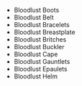 - <WowHeadItem id="14799">Bloodlust Boots</WowHeadItem>
- <WowHeadItem id="14803">Bloodlust Belt</WowHeadItem>
- <WowHeadItem id="14807">Bloodlust Bracelets</WowHeadItem>
- <WowHeadItem id="14798">Bloodlust Breastplate</WowHeadItem>
- <WowHeadItem id="14805">Bloodlust Britches</WowHeadItem>
- <WowHeadItem id="14800">Bloodlust Buckler</WowHeadItem>
- <WowHeadItem id="14801">Bloodlust Cape</WowHeadItem>
- <WowHeadItem id="14802">Bloodlust Gauntlets</WowHeadItem>
- <WowHeadItem id="14806">Bloodlust Epaulets</WowHeadItem>
- <WowHeadItem id="14804">Bloodlust Helm</WowHeadItem>